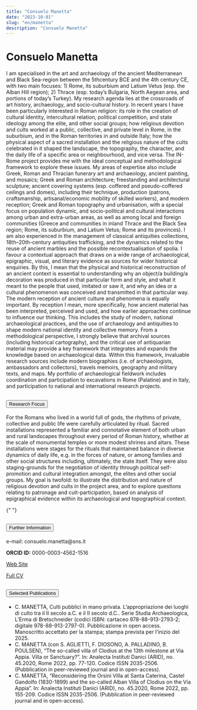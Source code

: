 ```yaml
---
title: "Consuelo Manetta"
date: "2023-10-01"
slug: "en/manetta"
description: "Consuelo Manetta"
---
```


# Consuelo Manetta

I am specialised in the art and archaeology of the ancient Mediterranean and Black Sea-region between the 5thcentury BCE and the 4th century CE, with two main focuses: 1) Rome, its suburbium and Latium Vetus (esp. the Alban Hill region); 2) Thrace (esp. today’s Bulgaria, North Aegean area, and portions of today’s Turkey). My research agenda lies at the crossroads of art history, archaeology, and socio-cultural history. In recent years I have been particularly interested in Roman religion: its role in the creation of cultural identity, intercultural relation, political competition, and state ideology among the elite, and other social groups; how religious devotion and cults worked at a public, collective, and private level in Rome, in the suburbium, and in the Roman territories in and outside Italy; how the physical aspect of a sacred installation and the religious nature of the cults celebrated in it shaped the landscape, the topography, the character, and the daily life of a specific area or neighbourhood, and vice versa. The IN-Rome project provides me with the ideal conceptual and methodological framework to explore these issues. My areas of expertise also include Greek, Roman and Thracian funerary art and archaeology, ancient painting, and mosaics; Greek and Roman architecture; freestanding and architectural sculpture; ancient covering systems (esp. coffered and pseudo-coffered ceilings and domes), including their technique, production (patrons, craftsmanship, artisanal/economic mobility of skilled workers), and modern reception; Greek and Roman topography and urbanisation, with a special focus on population dynamic, and socio-political and cultural interactions among urban and extra-urban areas, as well as among local and foreign communities (Greece and communities in inland Thrace and the Black Sea region; Rome, its suburbium, and Latium Vetus; Rome and its provinces). I am also experienced in the management of classical antiquities collections, 18th–20th-century antiquities trafficking, and the dynamics related to the reuse of ancient marbles and the possible recontextualisation of spolia. I favour a contextual approach that draws on a wide range of archaeological, epigraphic, visual, and literary evidence as sources for wider historical enquiries. By this, I mean that the physical and historical reconstruction of an ancient context is essential to understanding why an object/a building/a decoration was produced in that particular form and style, and what it meant to the people that used, imitated or saw it, and why an idea or a cultural phenomenon was conceived and transmitted in that particular way. The modern reception of ancient culture and phenomena is equally important. By reception I mean, more specifically, how ancient material has been interpreted, perceived and used, and how earlier approaches continue to influence our thinking. This includes the study of modern, national archaeological practices, and the use of archaeology and antiquities to shape modern national identity and collective memory. From a methodological perspective, I strongly believe that archival sources (including historical cartography), and the critical use of antiquarian material may provide a key framework that integrates and expands the knowledge based on archaeological data. Within this framework, invaluable research sources include modern biographies (i.e. of archaeologists, ambassadors and collectors), travels memoirs, geography and military texts, and maps. My portfolio of archaeological fieldwork includes coordination and participation to excavations in Rome (Palatine) and in Italy, and participation to national and international research projects.

<div class="accordion my-5" id="accordionExample">
  <div class="accordion-item">
    <h2 class="accordion-header" id="headingOne">
      <button
        class="accordion-button"
        type="button"
        data-bs-toggle="collapse"
        data-bs-target="#collapseOne"
        aria-expanded="true"
        aria-controls="collapseOne"
      >
        Research Focus
      </button>
    </h2>
    <div
      id="collapseOne"
      class="accordion-collapse collapse show"
      aria-labelledby="headingOne"
      data-bs-parent="#accordionExample"
    >
      <div class="accordion-body">
        <p>
         For the Romans who lived in a world full of gods, the rhythms of private, collective and public life were carefully articulated by ritual. Sacred installations represented a familiar and connotative element of both urban and rural landscapes throughout every period of Roman history, whether at the scale of monumental temples or more modest shrines and altars. These installations were stages for the rituals that maintained balance in diverse dynamics of daily life, e.g. in the forces of nature, or among families and other social structures including, ultimately, the state itself. They were also staging-grounds for the negotiation of identity through political self-promotion and cultural integration amongst, the elites and other social groups. My goal is twofold: to illustrate the distribution and nature of religious devotion and cults in the project area, and to explore questions relating to patronage and cult-participation, based on analysis of epigraphical evidence within its archaeological and topographical context.
        </p>
      </div>
    </div>
  </div>

{" "}

<div class="accordion-item">
  <h2 class="accordion-header" id="headingTwo">
    <button
      class="accordion-button collapsed"
      type="button"
      data-bs-toggle="collapse"
      data-bs-target="#collapseTwo"
      aria-expanded="false"
      aria-controls="collapseTwo"
    >
      Further Information
    </button>
  </h2>
  <div
    id="collapseTwo"
    class="accordion-collapse collapse"
    aria-labelledby="headingTwo"
    data-bs-parent="#accordionExample"
  >
    <div class="accordion-body">
      <p>e-mail: consuelo.manetta@sns.it</p>
      <p>
        <strong>ORCID ID:</strong> 0000-0003-4562-1516
      </p>
      <p>
        <a
          href="https://exeter.academia.edu/ConsueloManetta"
          target="_blank"
          rel="noopener noreferrer"
        >
          Web Site
        </a>
      </p>
      <p>
        <a href="" target="_blank" rel="noopener noreferrer">
          Full CV
        </a>
      </p>
    </div>
  </div>
</div>

  <div class="accordion-item">
    <h2 class="accordion-header" id="headingThree">
      <button
        class="accordion-button collapsed"
        type="button"
        data-bs-toggle="collapse"
        data-bs-target="#collapseThree"
        aria-expanded="false"
        aria-controls="collapseThree"
      >
        Selected Publications
      </button>
    </h2>
    <div
      id="collapseThree"
      class="accordion-collapse collapse"
      aria-labelledby="headingThree"
      data-bs-parent="#accordionExample"
    >
      <div class="accordion-body">
    <ul>
          <li>
            C. MANETTA, Culti pubblici in mano privata. L’appropriazione dei luoghi di culto tra il II secolo a.C. e il II secolo d.C.. Serie Studia Archaeologica, L’Erma di Bretschneider (codici ISBN: cartaceo 978-88-913-2793-2; digitale 978-88-913-2797-0). Pubblicazione in open access. Manoscritto accettato per la stampa; stampa prevista per l’inizio del 2025.
          </li>
          <li>
            C. MANETTA (con S. AGLIETTI, F. DIOSONO, A. PALLADINO, B. POULSEN), “The so-called villa of Clodius at the 13th milestone at Via Appia. Villa or Sanctuary?”. In: Analecta Instituti Danici (ARID), no. 45.2020, Rome 2022, pp. 77-120. Codice ISSN 2035-2506. (Pubblication in peer-reviewed journal and in open-access).
          </li>
          <li>
           C. MANETTA, “Reconsidering the Orsini Villa at Santa Caterina, Castel Gandolfo (1830-1899) and the so-called Alban Villa of Clodius on the Via Appia”. In: Analecta Instituti Danici (ARID), no. 45.2020, Rome 2022, pp. 155-209. Codice ISSN 2035-2506. (Pubblication in peer-reviewed journal and in open-access).
          </li>
        </ul>
      </div>
    </div>
  </div>
</div>
